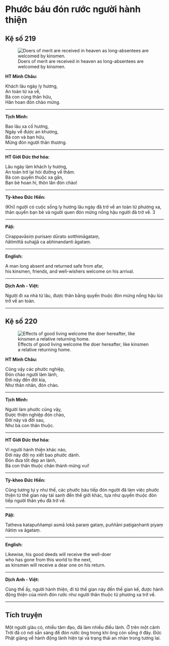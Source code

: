 # Phước báu đón rước người hành thiện {- #phuoc-bau-don-ruoc-nguoi-hanh-thien}

## Kệ số 219 {- #ke-so-219}

![Doers of merit are received in heaven as long-absentees are welcomed by kinsmen.](images/kinh-phap-cu-ke-so-219-dhammapada-verse-219.jpg){fig-align="center" .lightbox}

**HT Minh Châu:**

Khách lâu ngày ly hương,  
An toàn từ xa về,  
Bà con cùng thân hữu,  
Hân hoan đón chào mừng.  

<hr class="divider">

**Tịch Minh:**

Bao lâu xa cố hương,  
Ngày về được an khương,  
Bà con và bạn hữu,  
Mừng đón người thân thương.  

<hr class="divider">

**HT Giới Đức thơ hóa:**

Lâu ngày làm khách ly hương,  
An toàn trở lại hỏi đường về thăm.  
Bà con quyến thuộc xa gần,  
Bạn bè hoan hỉ, thôn lân đón chào!  

<hr class="divider">

**Tỳ-kheo Đức Hiền:**

(Khi) người có cuộc sống ly hương lâu ngày đã trở về an toàn từ phương xa, thân quyến bạn bè và người quen đón mừng nồng hậu người đã trở về.  3

<hr class="divider">

**Pāḷi:**

Cirappavāsiṃ purisaṃ dūrato sotthimāgataṃ,  
ñātimittā suhajjā ca abhinandanti āgataṃ.  

<hr class="divider">

**English:**

A man long absent and returned safe from afar,  
his kinsmen, friends, and well-wishers welcome on his arrival.  

<hr class="divider">

**Dịch Anh - Việt:**

Người đi xa nhà từ lâu, được thân bằng quyến thuộc đón mừng nồng hậu lúc trở về an toàn.  

<hr class="divider">

## Kệ số 220 {- #ke-so-220}

![Effects of good living welcome the doer hereafter, like kinsmen a relative returning home.](images/kinh-phap-cu-ke-so-220-dhammapada-verse-220.jpg){fig-align="center" .lightbox}

**HT Minh Châu:**

Cũng vậy các phước nghiệp,  
Ðón chào người làm lành,  
Ðời này đến đời kia,  
Như thân nhân, đón chào.  

<hr class="divider">

**Tịch Minh:**

Người làm phước cũng vậy,  
Ðược thiện nghiệp đón chào,  
Ðời này và đời sau,  
Như bà con thân thuộc.  

<hr class="divider">

**HT Giới Đức thơ hóa:**

Ví người hành thiện khác nào,  
Ðời này đời nọ xiết bao phước dành.  
Ðón đưa tốt đẹp an lành,  
Bà con thân thuộc chân thành mừng vui!  

<hr class="divider">

**Tỳ-kheo Đức Hiền:**

Cũng tương tự y như thế, các phước báu tiếp đón người đã làm việc phước thiện từ thế gian này tái sanh đến thế giới khác, tựa như quyến thuộc đón tiếp người thân yêu đã trở về.  

<hr class="divider">

**Pāḷi:**

Tatheva katapuññampi asmā lokā paraṃ gataṃ,
puññāni paṭigaṇhanti piyaṃ ñātiṃ va āgataṃ.

<hr class="divider">

**English:**

Likewise, his good deeds will receive the well-doer  
who has gone from this world to the next,  
as kinsmen will receive a dear one on his return.  

<hr class="divider">

**Dịch Anh - Việt:**

Cùng thế ấy, người hành thiện, đi từ thế gian này đến thế gian kế, được hành động thiện của mình đón rước như người thân thuộc từ phương xa trở về.  

<hr class="divider">

## Tích truyện {- #tich-truyen}

Một người giàu có, nhiều tâm đạo, đã làm nhiều điều lành. Ở trên một cảnh Trời đã có nơi sẵn sàng để đón rước ông trong khi ông còn sống ở đây. Ðức Phật giảng về hành động lành hiện tại và trạng thái an nhàn trong tương lai.  